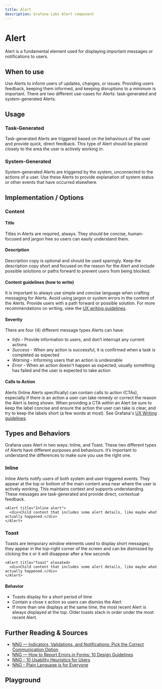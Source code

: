 ```yaml
---
title: Alert
description: Grafana Labs Alert component
---
```


# Alert <Badge text='ready' color='green'></Badge> <StorybookLink path='/story/overlays-alert-inlinebanner--basic'/>

Alert is a fundamental element used for displaying important messages or notifications to users.

## When to use

Use Alerts to inform users of updates, changes, or issues. Providing users feedback, keeping them informed, and keeping disruptions to a minimum is important. There are two different use-cases for Alerts: task-generated and system-generated Alerts.

## Usage

### Task-Generated

Task-generated Alerts are triggered based on the behaviours of the user and provide quick, direct feedback. This type of Alert should be placed closely to the area the user is actively working in.

### System-Generated

System-generated Alerts are triggered by the system, unconnected to the actions of a user. Use these Alerts to provide explanation of system status or other events that have occurred elsewhere.

## Implementation / Options

### Content

#### Title

Titles in Alerts are required, always. They should be concise, human-focused and jargon free so users can easily understand them.

#### Description

Description copy is optional and should be used sparingly. Keep the description copy short and focused on the reason for the Alert and include possible solutions or paths forward to prevent users from being blocked.

#### Content guidelines (how to write)

It is important to always use simple and concise language when crafting messaging for Alerts. Avoid using jargon or system errors in the content of the Alerts. Provide users with a path forward or possible solution. For more recommendations on writing, view the [UX writing guidelines](https://grafana.com/docs/writers-toolkit/write/style-guide/ux-writing/).

#### Severity

There are four (4) different message types Alerts can have:

- _Info_ - Provide information to users, and don’t interrupt any current actions
- _Success_ - When any action is successful, it is confirmed when a task is completed as expected
- _Warning_ - Informing users that an action is undesirable
- _Error_ - When an action doesn't happen as expected, usually something has failed and the user is expected to take action

#### Calls to Action

Alerts (Inline Alerts specifically) can contain calls to action (CTAs), especially if there is an action a user can take remedy or correct the reason the Alert is being shown. When providing a CTA within an Alert be sure to keep the label concise and ensure the action the user can take is clear, and try to keep the labels short (a few words at most). See Grafana's [UX Writing guidelines](https://grafana.com/docs/writers-toolkit/write/style-guide/ux-writing/).

## Types and Behaviors

Grafana uses Alert in two ways: Inline, and Toast. These two different types of Alerts have different purposes and behaviours. It’s important to understand the differences to make sure you use the right one.

### Inline

Inline Alerts notify users of both system and user triggered events. They appear at the top or bottom of the main content area near where the user is actively working. This maintains context and supports understanding. These messages are task-generated and provide direct, contextual feedback.

```tsx live
<Alert title="Inline alert">
  <div>Child content that includes some alert details, like maybe what actually happened.</div>
</Alert>
```

### Toast

Toasts are temporary window elements used to display short messages; they appear in the top-right corner of the screen and can be dismissed by clicking the `X` or it will disappear after a few seconds

```tsx live
<Alert title="Toast" elevated>
  <div>Child content that includes some alert details, like maybe what actually happened.</div>
</Alert>
```

#### Behavior

- Toasts display for a short period of time
- Contain a close `X` action so users can dismiss the Alert
- If more than one displays at the same time, the most recent Alert is always displayed at the top. Older toasts stack in order under the most recent Alert.

## Further Reading & Sources

- [NNG — Indicators, Validations, and Notifications: Pick the Correct Communication Option](https://www.nngroup.com/articles/indicators-validations-notifications/)
- [NNG — How to Report Errors in Forms: 10 Design Guidelines](https://www.nngroup.com/articles/errors-forms-design-guidelines/)
- [NNG - 10 Usability Heuristics for Users](https://www.nngroup.com/articles/ten-usability-heuristics/)
- [NNG - Plain Language is for Everyone](https://www.nngroup.com/articles/plain-language-experts/)

## Playground

<ComponentEmbed path="/story/overlays-alert-toast--basic" />
